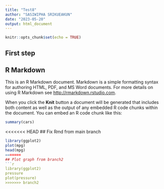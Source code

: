 ```yaml
---
title: "Test8"
author: "SASIWIPHA SRIKUEAKUN"
date: "2023-05-20"
output: html_document
---
```


```r
knitr::opts_chunk$set(echo = TRUE)
```
## First step
 
## R Markdown

This is an R Markdown document. Markdown is a simple formatting syntax for authoring HTML, PDF, and MS Word documents. For more details on using R Markdown see <http://rmarkdown.rstudio.com>.

When you click the **Knit** button a document will be generated that includes both content as well as the output of any embedded R code chunks within the document. You can embed an R code chunk like this:

```r
summary(cars)
```

<<<<<<< HEAD
## Fix Rmd from main branch
```r
library(ggplot2)
plot(mpg)
head(mpg)
=======
## Plot graph from branch2 
```r
library(ggplot2)
pressure
plot(pressure)
>>>>>>> branch2
```




